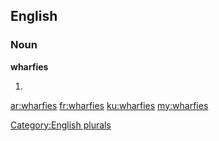 ==English==

===Noun===
'''wharfies'''

# {{plural of|wharfie}}

[[Category:English plurals]]

[[ar:wharfies]]
[[fr:wharfies]]
[[ku:wharfies]]
[[my:wharfies]]